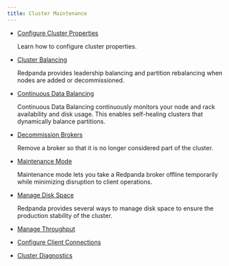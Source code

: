 ```yaml
---
title: Cluster Maintenance
---
```


<head>
    <meta name="title" content="Cluster Maintenance | Redpanda Docs"/>
    <meta name="description" content="Cluster Maintenance"/>
    <link rel="canonical" href="https://docs.redpanda.com/docs/manage/cluster-maintenance/" />
</head>


- [Configure Cluster Properties](../cluster-maintenance/cluster-property-configuration)

    Learn how to configure cluster properties.

- [Cluster Balancing](../cluster-maintenance/cluster-balancing)

    Redpanda provides leadership balancing and partition rebalancing when nodes are added or decommissioned. 

- [Continuous Data Balancing](../cluster-maintenance/continuous-data-balancing)

    Continuous Data Balancing continuously monitors your node and rack availability and disk usage. This enables self-healing clusters that dynamically balance partitions. 

- [Decommission Brokers](../cluster-maintenance/decommission-brokers)

    Remove a broker so that it is no longer considered part of the cluster.

- [Maintenance Mode](../../manage/node-management)

  Maintenance mode lets you take a Redpanda broker offline temporarily while minimizing disruption to client operations.

- [Manage Disk Space](../cluster-maintenance/disk-utilization)

    Redpanda provides several ways to manage disk space to ensure the production stability of the cluster.

- [Manage Throughput](../cluster-maintenance/manage-throughput)

    <ManageThroughputIntro/>

- [Configure Client Connections](../cluster-maintenance/configure-availability)

    <ConfigureAvailabilityIntro/>

- [Cluster Diagnostics](../cluster-maintenance/cluster-diagnostics)

    <ClusterDiagnosticsIntro/>
